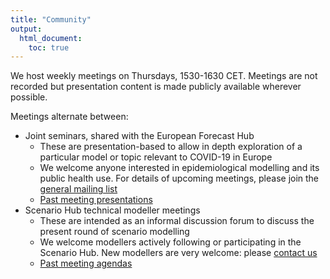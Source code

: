 ```yaml
---
title: "Community"
output:
  html_document:
    toc: true
---
```


We host weekly meetings on Thursdays, 1530-1630 CET. Meetings are not recorded but presentation content is made publicly available wherever possible. 

Meetings alternate between: 

- Joint seminars, shared with the European Forecast Hub
   - These are presentation-based to allow in depth exploration of a particular model or topic relevant to COVID-19 in Europe
   - We welcome anyone interested in epidemiological modelling and its public health use. For details of upcoming meetings, please join the [general mailing list](https://groups.google.com/u/0/g/euro-covid19-forecast-hub)
   - [Past meeting presentations](https://drive.google.com/drive/u/0/folders/13eaNhZAUElv8Bu6nMUAWPiVEqNz6YqSa?ths=true)
   
- Scenario Hub technical modeller meetings
   - These are intended as an informal discussion forum to discuss the present round of scenario modelling
   - We welcome modellers actively following or participating in the Scenario Hub. New modellers are very welcome: please [contact us](https://covid19scenariohub.eu/contact.html)
   - [Past meeting agendas](https://drive.google.com/drive/u/0/folders/1BjbWKag6u2ALgtJP64fkXXL05jkCVAXe?ths=true)

